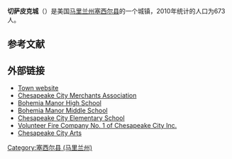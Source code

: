 {{Infobox settlement
|official_name            = Chesapeake City, Maryland<br>马里兰州 切萨皮克城
|settlement_type          = [[城镇|城镇]]
|nickname                 =
|motto                    =

<!-- Images -->
|image_skyline            = ChesapeakeCityMD AlongCDCanal.jpg
|imagesize                = 250px
|image_caption            = [[切萨皮克与特拉华运河|切萨皮克与特拉华运河]]畔的切萨皮克城
|image_flag               =
|image_seal               = <!-- 檔案不存在 Seal of Chesapeake City, Maryland.gif ，可從英文維基百科取得 -->

<!-- Maps -->
|image_map                = Cecil_County_Maryland_Incorporated_and_Unincorporated_areas_Chesapeake_City_Highlighted.svg
|mapsize                  = 250px
|map_caption              = 切萨皮克城在马里兰州的位置
|image_map1               =
|mapsize1                 =
|map_caption1             =

<!-- Location -->
|coordinates_region       = US-MD
|subdivision_type         = 国家
|subdivision_name         = [[美国|美国]]
|subdivision_type1        = [[美國行政區劃|州]]
|subdivision_name1        = {{flag|Maryland}}
|subdivision_type2        = [[马里兰州行政区划|县]]
|subdivision_name2        = [[塞西尔县_(马里兰州)|塞西尔县]]
|government_footnotes     =
|government_type          =
|leader_title             = 市长
|leader_name              =Dean Geracimos
|leader_title1            =
|leader_name1             =
|established_title        =
|established_date         =

<!-- Area -->
|unit_pref                = Imperial
|area_footnotes           =
|area_magnitude           =
|area_total_km2           = 1.79
|area_land_km2            = 1.29
|area_water_km2           = 0.49
|area_total_sq_mi         = 0.69
|area_land_sq_mi          = 0.50
|area_water_sq_mi         = 0.19

<!-- Population -->
|population_as_of         = [[2010年美國人口普查|2010]]
|population_est           = 686
|pop_est_as_of            = 2012<ref name="2012 Pop Estimate">{{cite web|title=Population Estimates|url=http://www.census.gov/popest/data/cities/totals/2012/SUB-EST2012.html|publisher=[[United_States_Census_Bureau|United States Census Bureau]]|accessdate=2013-06-26|archive-url=https://www.webcitation.org/6HQu4Spqa?url=http://www.census.gov/popest/data/cities/totals/2012/SUB-EST2012.html|archive-date=2013-06-17|dead-url=yes}}</ref>
|population_footnotes     = 
|population_total         = 673
|population_density_km2   = 519.7
|population_density_sq_mi = 1346.0

<!-- General information -->
|timezone                 = [[北美东部时区|东部 (EST)]]
|utc_offset               = -5
|timezone_DST             = EDT
|utc_offset_DST           = -4
|elevation_footnotes      =
|elevation_m              = 8
|elevation_ft             = 26
|coordinates_display      = inline,title
|coordinates_type         = region:US_type:city
|latd                     = 39 |latm = 31 |lats = 40 |latNS = N
|longd                    = 75 |longm = 48 |longs = 44 |longEW = W

<!-- Area/postal codes & others -->
|postal_code_type         = [[美國郵區編號|美國郵區編號]]
|postal_code              = 21915
|area_code                = [[Area_code_410|410]]
|blank_name               = [[聯邦資料處理標準|FIPS代码]]
|blank_info               = 24-15950
|blank1_name              = [[地名信息系统|GNIS]]特征ID
|blank1_info              = 0589952
|website                  = [http://www.chesapeakecity-md.gov/ www.chesapeakecity-md.gov]
|footnotes                =
}}

'''切萨皮克城'''（{{lang-en|Chesapeake City}}）是美国[[马里兰州|马里兰州]][[塞西尔县_(马里兰州)|塞西尔县]]的一个城镇，2010年统计的人口为673人。

==参考文献==
{{Reflist}}

==外部链接==
{{Commonscat|Chesapeake City, Maryland|切萨皮克城}}
* [http://www.chesapeakecity-md.gov Town website] {{Wayback|url=http://www.chesapeakecity-md.gov/ |date=20201027210456 }}
* [http://www.chesapeakecity.com Chesapeake City Merchants Association] {{Wayback|url=http://www.chesapeakecity.com/ |date=20201127013927 }}
* [http://www.ccps.org/bmhs Bohemia Manor High School]{{Wayback|url=http://www.ccps.org/bmhs |date=20070704052041 }}
* [http://www.ccps.org/bmms Bohemia Manor Middle School] {{Wayback|url=http://www.ccps.org/bmms |date=20201106232903 }}
* [http://www.ccps.org/cces Chesapeake City Elementary School]{{Wayback|url=http://www.ccps.org/cces |date=20200603045959 }}
* [http://www.chesapeakecity2and12.com  Volunteer Fire Company No. 1 of Chesapeake City Inc.] {{Wayback|url=http://www.chesapeakecity2and12.com/ |date=20201023075440 }}
* [https://web.archive.org/web/20130527012207/http://chesapeakecityarts.com/ Chesapeake City Arts]

{{Cecil County, Maryland}}

[[Category:塞西尔县_(马里兰州)|Category:塞西尔县 (马里兰州)]]
